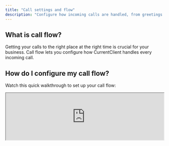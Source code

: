 ```yaml
---
title: "Call settings and flow"
description: "Configure how incoming calls are handled, from greetings to routing and voicemail"
---
```


## What is call flow?

Getting your calls to the right place at the right time is crucial for your business. Call flow lets you configure how CurrentClient handles every incoming call.

## How do I configure my call flow?

Watch this quick walkthrough to set up your call flow:

<Frame>
  <iframe
    src="https://www.loom.com/embed/742f764e8ddc484e966cc903286b17f6?hideEmbedTopBar=true"
    width="100%"
    height={400}
    style={{ height: "400px" }}
    allowFullScreen
  />
</Frame>

<Steps>
  <Step title="Go to settings">
    Navigate to your [phone number settings](https://app.currentclient.com/app/settings/phone-numbers)
  </Step>

<Step title="Select your phone to edit">
  Select the phone number you want to configure
</Step>

<Step title="Scroll to the dial plan section">
  Find the section that shows your dial plan.
</Step>

<Step title="Build a dial plan">
  Now you can create a dial plan and decide how you want to handle calls.
</Step>

<Step title="Publish the dial plan">
  When you are happy with your dial plan configuration, go ahead and publish ito
  to your phone number settings.
</Step>

</Steps>

## Building a dial plan

Let's dive a bit deeper into how to build a dial plan and its core features.

<Frame>
  <iframe
    src="https://www.loom.com/embed/4823812ddc9849dca93d91b48f4184e2?hideEmbedTopBar=true"
    width="100%"
    height={400}
    style={{ height: "400px" }}
    allowFullScreen
  />
</Frame>

## Best practices

- **Test your setup:** Make a test call after configuring to ensure everything works as expected
- **Keep greetings brief:** Aim for 10 seconds max for initial greetings
- **Train your team:** Make sure everyone knows how the call flow works

## Frequently asked questions

<AccordionGroup>
  <Accordion title="My app is not ringing when calls come in">
    Check that your call flow settings have ringing enabled for your user. Also
    verify: - Your status is set to "Online" - Notifications are enabled on your
    device - You're logged into the app For more troubleshooting, check our [FAQ
    page](/guides/faq/my-app-is-not-ringing).
  </Accordion>

<Accordion title="My voicemail recording doesn't sound great">
  For better audio quality, we recommend: 1. Record your greeting outside the
  browser using a good microphone 2. Save it as an MP3 or WAV file 3. Upload the
  file to CurrentClient This typically provides much clearer audio than
  recording directly in the browser.
</Accordion>

<Accordion title="Can I have different call flows for different times?">
  Currently, you have one call flow configuration. For after-hours handling,
  team members can set their status to "Away" to send calls to voicemail.
  Time-based routing is on our roadmap!
</Accordion>

<Accordion title="How long can my greeting be?">
  Greetings can be up to 60 seconds, but we recommend keeping them under 15
  seconds. Callers appreciate getting to their destination quickly.
</Accordion>

  <Accordion title="Can I skip the greeting for certain callers?">
    Not currently, but VIP caller handling is a feature we're considering. The
    greeting plays for all incoming calls if enabled.
  </Accordion>
</AccordionGroup>
